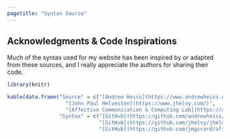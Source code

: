 ```yaml
---
pagetitle: "Syntax Source"
---
```


## Acknowledgments & Code Inspirations

Much of the syntax used for my website has been inspired by or adapted from these sources, and I really appreciate the authors for sharing their code.
```r
library(knitr)

kable(data.frame("Source" = c("[Andrew Heiss](https://www.andrewheiss.com/)", 
                   "[John Paul Helveston](https://www.jhelvy.com/)",
                   "[Affective Communication & Computing Lab](https://affcom.ku.edu/)"),
                 "Syntax" = c("[GitHub](https://github.com/andrewheiss/ath-quarto)",
                              "[GitHub](https://github.com/jhelvy/jhelvy_quarto)",
                              "[GitHub](https://github.com/jmgirard/affcomlab)")))
```

